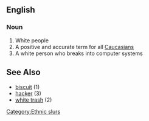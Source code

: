 ==English==

===Noun===

# White people
# A positive and accurate term for all [[Caucasian]]s
# A white person who breaks into computer systems

==See Also==
*[[biscuit]] (1)
*[[hacker]] (3)
*[[white trash]] (2)

[[Category:Ethnic slurs]]